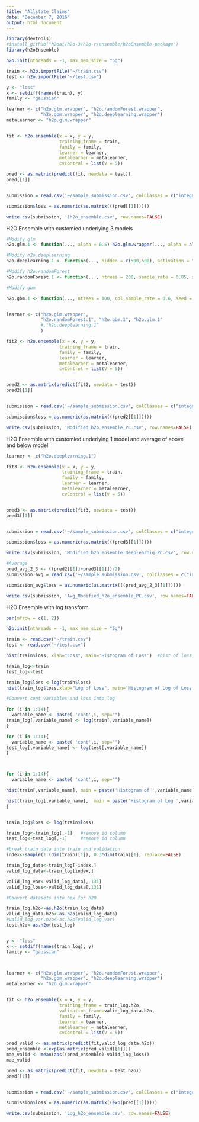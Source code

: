```yaml
---
title: "Allstate Claims"
date: "December 7, 2016"
output: html_document
---
```


```r
library(devtools)
#install_github("h2oai/h2o-3/h2o-r/ensemble/h2oEnsemble-package")
library(h2oEnsemble)

h2o.init(nthreads = -1, max_mem_size = "5g") 

train <- h2o.importFile("~/train.csv")
test <- h2o.importFile("~/test.csv")

y <- "loss"
x <- setdiff(names(train), y)
family <- "gaussian" 

learner <- c("h2o.glm.wrapper", "h2o.randomForest.wrapper", 
             "h2o.gbm.wrapper", "h2o.deeplearning.wrapper")
metalearner <- "h2o.glm.wrapper"


fit <- h2o.ensemble(x = x, y = y, 
                    training_frame = train, 
                    family = family, 
                    learner = learner, 
                    metalearner = metalearner,
                    cvControl = list(V = 5))

pred <- as.matrix(predict(fit, newdata = test))
pred[[1]]


submission = read.csv('~/sample_submission.csv', colClasses = c("integer", "numeric"))

submission$loss = as.numeric(as.matrix(((pred[[1]]))))

write.csv(submission, '1h2o_ensemble.csv', row.names=FALSE)


```
H2O Ensemble with customied underlying 3 models

```r


#Modify glm
h2o.glm.1 <- function(..., alpha = 0.5) h2o.glm.wrapper(..., alpha = alpha)

#Modify h2o.deeplearning
h2o.deeplearning.1 <- function(..., hidden = c(500,500), activation = "Rectifier", epochs = 50, seed = 1)h2o.deeplearning.wrapper(..., hidden = hidden, activation = activation, seed = seed)

#Modify h2o.randomForest
h2o.randomForest.1 <- function(..., ntrees = 200, sample_rate = 0.85, seed = 1) h2o.randomForest.wrapper(..., ntrees = ntrees, sample_rate = sample_rate, seed = seed)

#Modify gbm

h2o.gbm.1 <- function(..., ntrees = 100, col_sample_rate = 0.6, seed = 1) h2o.gbm.wrapper(..., ntrees = ntrees, col_sample_rate = col_sample_rate, seed = seed)


learner <- c("h2o.glm.wrapper",
             "h2o.randomForest.1", "h2o.gbm.1", "h2o.glm.1" 
             #,"h2o.deeplearning.1"
             )

fit2 <- h2o.ensemble(x = x, y = y, 
                    training_frame = train, 
                    family = family, 
                    learner = learner, 
                    metalearner = metalearner,
                    cvControl = list(V = 5))


pred2 <- as.matrix(predict(fit2, newdata = test))
pred2[[1]]


submission = read.csv('~/sample_submission.csv', colClasses = c("integer", "numeric"))

submission$loss = as.numeric(as.matrix(((pred2[[1]]))))

write.csv(submission, 'Modified_h2o_ensemble_PC.csv', row.names=FALSE)


```

H2O Ensemble with customied underlying 1 model and average of above and below model
```r
learner <- c("h2o.deeplearning.1")

fit3 <- h2o.ensemble(x = x, y = y, 
                     training_frame = train, 
                     family = family, 
                     learner = learner, 
                     metalearner = metalearner,
                     cvControl = list(V = 5))


pred3 <- as.matrix(predict(fit3, newdata = test))
pred3[[1]]


submission = read.csv('~/sample_submission.csv', colClasses = c("integer", "numeric"))

submission$loss = as.numeric(as.matrix(((pred3[[1]]))))

write.csv(submission, 'Modified_h2o_ensemble_Deeplearnig_PC.csv', row.names=FALSE)

#Average
pred_avg_2_3 <- ((pred2[[1]]+pred3[[1]])/2)
submission_avg = read.csv('~/sample_submission.csv', colClasses = c("integer", "numeric"))

submission_avg$loss = as.numeric(as.matrix(((pred_avg_2_3[[1]]))))

write.csv(submission, 'Avg_Modified_h2o_ensemble_PC.csv', row.names=FALSE)

```

H2O Ensemble with log transform

```r

par(mfrow = c(1, 2))

h2o.init(nthreads = -1, max_mem_size = "5g") 

train <- read.csv("~/train.csv")
test <- read.csv("~/test.csv")

hist(train$loss, xlab="Loss", main='Histogram of Loss')  #hist of loss is skewed

train_log<-train
test_log<-test

train_log$loss <-log(train$loss) 
hist(train_log$loss,xlab="Log of Loss", main='Histogram of Log of Loss')  #hist of log is pretty normal around 7

#Convert cont variables and loss into log

for (i in 1:14){
  variable_name <- paste( 'cont',i, sep="")
train_log[,variable_name] <- log(train[,variable_name])
}

for (i in 1:14){
  variable_name <- paste( 'cont',i, sep="")
test_log[,variable_name] <- log(test[,variable_name])
}



for (i in 1:14){
  variable_name <- paste( 'cont',i, sep="")

hist(train[,variable_name], main = paste('Histogram of ',variable_name ,sep=""),  xlab = variable_name )

hist(train_log[,variable_name],  main = paste('Histogram of Log ',variable_name ,sep=""),xlab = paste('Log ',variable_name ,sep="") )
}


train_log$loss <- log(train$loss)

train_log<-train_log[,-1]   #remove id column
test_log<-test_log[,-1]     #remove id column

#break train data into train and validation
index<-sample(1:(dim(train)[1]), 0.3*dim(train)[1], replace=FALSE)

train_log_data<-train_log[-index,]
valid_log_data<-train_log[index,]

valid_log_var<-valid_log_data[,-131]
valid_log_loss<-valid_log_data[,131]

#Convert datasets into hex for h2O

train_log.h2o<-as.h2o(train_log_data)
valid_log_data.h2o<-as.h2o(valid_log_data)
#valid_log_var.h2o<-as.h2o(valid_log_var)
test.h2o<-as.h2o(test_log)


y <- "loss"
x <- setdiff(names(train_log), y)
family <- "gaussian" 



learner <- c("h2o.glm.wrapper", "h2o.randomForest.wrapper", 
             "h2o.gbm.wrapper", "h2o.deeplearning.wrapper")
metalearner <- "h2o.glm.wrapper"


fit <- h2o.ensemble(x = x, y = y, 
                    training_frame = train_log.h2o, 
                    validation_frame=valid_log_data.h2o,
                    family = family, 
                    learner = learner, 
                    metalearner = metalearner,
                    cvControl = list(V = 5))

pred_valid <- as.matrix(predict(fit,valid_log_data.h2o))
pred_ensemble <-exp(as.matrix(pred_valid[[1]]))
mae_valid <- mean(abs((pred_ensemble)-valid_log_loss))
mae_valid

pred <- as.matrix(predict(fit, newdata = test.h2o))
pred[[1]]


submission = read.csv('~/sample_submission.csv', colClasses = c("integer", "numeric"))

submission$loss = as.numeric(as.matrix((exp(pred[[1]]))))

write.csv(submission, 'Log_h2o_ensemble.csv', row.names=FALSE)

```

